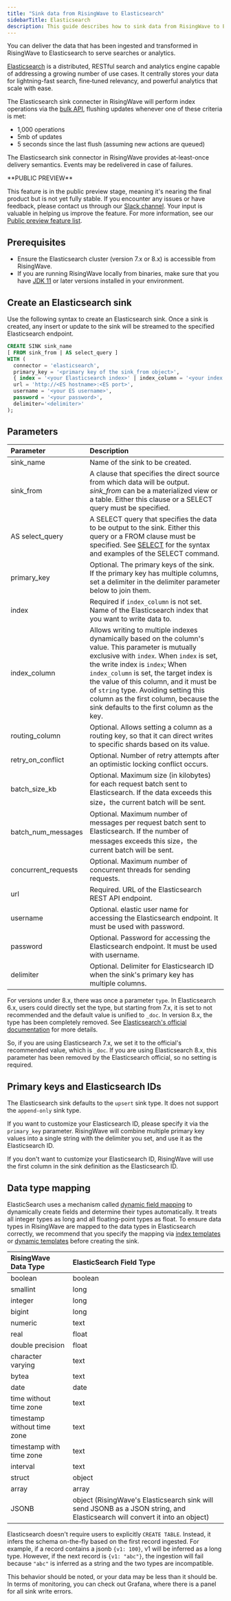 ```yaml
---
title: "Sink data from RisingWave to Elasticsearch"
sidebarTitle: Elasticsearch
description: This guide describes how to sink data from RisingWave to Elasticsearch using the Elasticsearch sink connector in RisingWave.
---
```


You can deliver the data that has been ingested and transformed in RisingWave to Elasticsearch to serve searches or analytics.

[Elasticsearch](https://www.elastic.co/elasticsearch/) is a distributed, RESTful search and analytics engine capable of addressing a growing number of use cases. It centrally stores your data for lightning-fast search, fine‑tuned relevancy, and powerful analytics that scale with ease.

The Elasticsearch sink connecter in RisingWave will perform index operations via the [bulk API](https://www.elastic.co/guide/en/elasticsearch/reference/current/docs-bulk.html#docs-bulk-api-request), flushing updates whenever one of these criteria is met:

* 1,000 operations
* 5mb of updates
* 5 seconds since the last flush (assuming new actions are queued)

The Elasticsearch sink connector in RisingWave provides at-least-once delivery semantics. Events may be redelivered in case of failures.

<Note>
**PUBLIC PREVIEW**

This feature is in the public preview stage, meaning it's nearing the final product but is not yet fully stable. If you encounter any issues or have feedback, please contact us through our [Slack channel](https://www.risingwave.com/slack). Your input is valuable in helping us improve the feature. For more information, see our [Public preview feature list](/product-lifecycle/#features-in-the-public-preview-stage).
</Note>

## Prerequisites

* Ensure the Elasticsearch cluster (version 7.x or 8.x) is accessible from RisingWave.
* If you are running RisingWave locally from binaries, make sure that you have [JDK 11](https://openjdk.org/projects/jdk/11/) or later versions installed in your environment.

## Create an Elasticsearch sink

Use the following syntax to create an Elasticsearch sink. Once a sink is created, any insert or update to the sink will be streamed to the specified Elasticsearch endpoint.

```sql
CREATE SINK sink_name
[ FROM sink_from | AS select_query ]
WITH (
  connector = 'elasticsearch',
  primary_key = '<primary key of the sink_from object>',
  { index = '<your Elasticsearch index>' | index_column = '<your index column>' },
  url = 'http://<ES hostname>:<ES port>',
  username = '<your ES username>',
  password = '<your password>',
  delimiter='<delimiter>'
);
```

## Parameters

| Parameter            | Description            |
| :------------------- | :---------------- |
| sink\_name           | Name of the sink to be created.                                                                                                                                                                                                                                                                                                                                                                                                                                                                                                                                     |
| sink\_from           | A clause that specifies the direct source from which data will be output. _sink\_from_ can be a materialized view or a table. Either this clause or a SELECT query must be specified.                                                                                                                                                                                                                                                                                                                                                                               |
| AS select\_query     | A SELECT query that specifies the data to be output to the sink. Either this query or a FROM clause must be specified. See [SELECT](/docs/current/sql-select/) for the syntax and examples of the SELECT command.                                                                                                                                                                                                                                                                                                                                                   |
| primary\_key         | Optional. The primary keys of the sink. If the primary key has multiple columns, set a delimiter in the delimiter parameter below to join them.                                                                                                                                                                                                                                                                                                                                                                                                                     |
| index                | Required if `index_column` is not set. Name of the Elasticsearch index that you want to write data to.                                                                                                                                                                                                                                                                                                                                                                                                                                                               |
| index\_column        | Allows writing to multiple indexes dynamically based on the column's value. This parameter is mutually exclusive with `index`. When `index` is set, the write index is `index`; When `index_column` is set, the target index is the value of this column, and it must be of `string` type. Avoiding setting this column as the first column, because the sink defaults to the first column as the key. |
| routing\_column |Optional. Allows setting a column as a routing key, so that it can direct writes to specific shards based on its value. |
| retry\_on\_conflict  | Optional. Number of retry attempts after an optimistic locking conflict occurs.                                                                                                                                                                                                                                                                                                                                                                                                                                                                                     |
| batch\_size\_kb      | Optional. Maximum size (in kilobytes) for each request batch sent to Elasticsearch. If the data exceeds this size，the current batch will be sent.                                                                                                                                                                                                                                                                                                                                                                                                                   |
| batch\_num\_messages | Optional. Maximum number of messages per request batch sent to Elasticsearch. If the number of messages exceeds this size，the current batch will be sent.                                                                                                                                                                                                                                                                                                                                                                                                           |
| concurrent\_requests | Optional. Maximum number of concurrent threads for sending requests.                                                                                                                                                                                                                                                                                                                                                                                                                                                                                                |
| url                  | Required. URL of the Elasticsearch REST API endpoint.                                                                                                                                                                                                                                                                                                                                                                                                                                                                                                               |
| username             | Optional. elastic user name for accessing the Elasticsearch endpoint. It must be used with password.                                                                                                                                                                                                                                                                                                                                                                                                                                                                |
| password             | Optional. Password for accessing the Elasticsearch endpoint. It must be used with username.                                                                                                                                                                                                                                                                                                                                                                                                                                                                         |
| delimiter            | Optional. Delimiter for Elasticsearch ID when the sink's primary key has multiple columns.                                                                                                                                                                                                                                                                                                                                                                                                                                                                          |

For versions under 8.x, there was once a parameter `type`. In Elasticsearch 6.x, users could directly set the type, but starting from 7.x, it is set to not recommended and the default value is unified to `_doc`. In version 8.x, the type has been completely removed. See [Elasticsearch's official documentation](https://www.elastic.co/guide/en/elasticsearch/reference/7.17/removal-of-types.html) for more details.

So, if you are using Elasticsearch 7.x, we set it to the official's recommended value, which is `_doc`. If you are using Elasticsearch 8.x, this parameter has been removed by the Elasticsearch official, so no setting is required.


## Primary keys and Elasticsearch IDs

The Elasticsearch sink defaults to the `upsert` sink type. It does not support the `append-only` sink type.

If you want to customize your Elasticsearch ID, please specify it via the `primary_key` parameter. RisingWave will combine multiple primary key values into a single string with the delimiter you set, and use it as the Elasticsearch ID.

If you don't want to customize your Elasticsearch ID, RisingWave will use the first column in the sink definition as the Elasticsearch ID.

## Data type mapping

ElasticSearch uses a mechanism called [dynamic field mapping](https://www.elastic.co/guide/en/elasticsearch/reference/current/dynamic-field-mapping.html) to dynamically create fields and determine their types automatically. It treats all integer types as long and all floating-point types as float. To ensure data types in RisingWave are mapped to the data types in Elasticsearch correctly, we recommend that you specify the mapping via [index templates](https://www.elastic.co/guide/en/elasticsearch/reference/current/index-templates.html) or [dynamic templates](https://www.elastic.co/guide/en/elasticsearch/reference/current/dynamic-templates.html) before creating the sink.

| RisingWave Data Type        | ElasticSearch Field Type                                                                                                    |
| :-------------------------- | :------------------------ |
| boolean                     | boolean                                                                                                                     |
| smallint                    | long                                                                                                                        |
| integer                     | long                                                                                                                        |
| bigint                      | long                                                                                                                        |
| numeric                     | text                                                                                                                        |
| real                        | float                                                                                                                       |
| double precision            | float                                                                                                                       |
| character varying           | text                                                                                                                        |
| bytea                       | text                                                                                                                        |
| date                        | date                                                                                                                        |
| time without time zone      | text                                                                                                                        |
| timestamp without time zone | text                                                                                                                        |
| timestamp with time zone    | text                                                                                                                        |
| interval                    | text                                                                                                                        |
| struct                      | object                                                                                                                      |
| array                       | array                                                                                                                       |
| JSONB                       | object (RisingWave's Elasticsearch sink will send JSONB as a JSON string, and Elasticsearch will convert it into an object) |

Elasticsearch doesn't require users to explicitly `CREATE TABLE`. Instead, it infers the schema on-the-fly based on the first record ingested. For example, if a record contains a jsonb `{v1: 100}`, v1 will be inferred as a long type. However, if the next record is `{v1: "abc"}`, the ingestion will fail because `"abc"` is inferred as a string and the two types are incompatible.

This behavior should be noted, or your data may be less than it should be. In terms of monitoring, you can check out Grafana, where there is a panel for all sink write errors.

